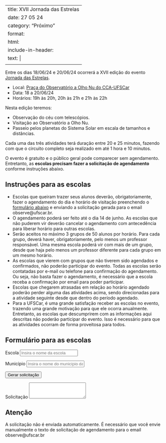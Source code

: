 
---
title: XVII Jornada das Estrelas
date: 27 05 24
category: "Próximo" 
format:
    html:
        include-in-header:
            text: |
                <link href="https://unpkg.com/tabulator-tables@6.2.1/dist/css/tabulator.min.css" rel="stylesheet"> <script type="text/javascript" src="https://unpkg.com/tabulator-tables@6.2.1/dist/js/tabulator.min.js"></script>
---

Entre os dias 18/06/24 e 20/06/24 ocorrerá a XVII edição do evento [Jornada das Estrelas](/atividades/jornada_das_estrelas/jornada_das_estrelas.qmd).

- Local: [Praça do Observatório a Olho Nu do CCA-UFSCar](/localizacao/localizacao.qmd)
- Data: 18 a 20/06/24
- Horários: 19h às 20h, 20h às 21h e 21h às 22h 

Nesta edição teremos:

- Observação do céu com telescópios.
- Visitação ao Observatório a Olho Nu.
- Passeio pelos planetas do Sistema Solar em escala de tamanhos e distâncias.

Cada uma das três atividades terá duração entre 20 e 25 minutos, fazendo com que o circuito completo seja realizado em até 1 hora e 10 minutos.

O evento é gratuito e o público geral pode comparecer sem agendamento. Entretanto, as **escolas precisam fazer a solicitação de agendamento** conforme instruções abaixo.

## Instruções para as escolas

- Escolas que queiram trazer seus alunos deverão, obrigatoriamente, fazer o agendamento do dia e horário de visitação preenchendo o [formulário abaixo](#form_escolas) e enviando a solicitação gerada para o email observe@ufscar.br.
- O agendamento poderá ser feito até o dia 14 de junho. As escolas que não puderem vir deverão cancelar o agendamento com antecedência para liberar horário para outras escolas.
- Serão aceitos no máximo 3 grupos de 50 alunos por horário. Para cada grupo, deverá haver, obrigatoriamente, pelo menos um professor responsável. Uma mesma escola poderá vir com mais de um grupo, desde que haja pelo menos um professor diferente para cada grupo em um mesmo horário.
- As escolas que vierem com grupos que não tiverem sido agendados e confirmados, não poderão participar do evento. Todas as escolas serão contatadas por e-mail ou telefone para confirmação do agendamento. Ou seja, não basta fazer o agendamento, é necessário que a escola receba a confirmação por email para poder participar.
- Escolas que chegarem atrasadas em relação ao horário agendado poderão perder alguma das atividades acima, sendo direcionadas para a atividade seguinte desde que dentro do período agendado.	
- Para a UFSCar, é uma grande satisfação receber as escolas no evento, trazendo uma grande motivação para que ele ocorra anualmente. Entretanto, as escolas que descumprirem com as informações aqui descritas não poderão participar do evento. Isso é necessário para que as atividades ocorram de forma proveitosa para todos.	

## Formulário para as escolas {#form_escolas}

```{=html}
<form id="formulario">
   <p><div class="form-group">
        <label for="escola">Escola</label>
        <input type="text" class="form-control" id="escola" placeholder="Insira o nome da escola">
    </div></p> 
   <p><div class="form-group">
        <label for="municipio">Município</label>
        <input type="text" class="form-control" id="municipio" placeholder="Insira o nome do município da escola">
    </div></p> 
    <div id="grupos"></div>
   <p><button type="submit" class="btn btn-warning">Gerar solicitação</button></p>
   <p><label for="solicitacao">Solicitação</label>
        <textarea class="form-control" id="solicitacao" rows="3" readonly></textarea>
   </p> 
</form>

<div id="example-table"></div>

<script defer>
    //Referência tabela: https://tabulator.info/

    //define some sample data
    var tabledata = [
        {id:1, name:"Oli Bob", age:"12", col:"red", dob:""},
        {id:2, name:"Mary May", age:"1", col:"blue", dob:"14/05/1982"},
        {id:3, name:"Christine Lobowski", age:"42", col:"green", dob:"22/05/1982"},
        {id:4, name:"Brendon Philips", age:"125", col:"orange", dob:"01/08/1980"},
        {id:5, name:"Margret Marmajuke", age:"16", col:"yellow", dob:"31/01/1999"},
        {id:6, name:"Margret Marmajuke", age:"18", col:"yellow", dob:"31/02/1999"},
    ];

    //create Tabulator on DOM element with id "example-table"
    var table = new Tabulator("#example-table", {
        height:205, // set height of table (in CSS or here), this enables the Virtual DOM and improves render speed dramatically (can be any valid css height value)
        data:tabledata, //assign data to table
        layout:"fitColumns", //fit columns to width of table (optional)
        groupBy: "name",
        columns:[ //Define Table Columns
            //{title:"Name", field:"name", width:150},
            {title:"Age", field:"age", hozAlign:"left", formatter:"progress"},
            {title:"Favourite Color", field:"col"},
            {title:"Date Of Birth", field:"dob", sorter:"date", hozAlign:"center"},
        ],
    });

    const nulo = '---';
    const horarios = [ 
        '19h às 20h',
        '20h às 21h',
        '21h às 22h',
    ];
    const datas = [
        nulo,
        '18/06 - ' + horarios[0],
        '18/06 - ' + horarios[1],
        '18/06 - ' + horarios[2],
        '19/06 - ' + horarios[0],
        '19/06 - ' + horarios[1],
        '19/06 - ' + horarios[2],
        '20/06 - ' + horarios[0],
        '20/06 - ' + horarios[1],
        '20/06 - ' + horarios[2],
    ];
    const alunos = {
        label: "Quantidade de alunos",
        options: [
            nulo,
            'menos que 15',
            'entre 15 e 30',
            'entre 30 e 50'
        ]
    };
    const escolaridade = {
        label: "Escolaridade",
        options: [
            nulo,
            'Infantil',
            'Fundamental 1',
            'Fundamental 2',
            'Ensino Médio',
            'EJA',
            'Superior',
            'Misto'
        ]   
    };
    const evento = 'XVII Jornada das Estrelas';
    const professor = {
        label: "Professor(a)",
        placeholder: "Professor(a) responsável por acompanhar os estudantes"
    }
    const telefone = {
        label: "Telefone",
        placeholder: "Telefone para contato em caso de necessidade"
    }
    const Ngrupos = 6;

    let grupos = document.getElementById("grupos");
    for (let i = 1; i < Ngrupos+1; i++) {
        let botaoHTML = fromHTML(`<p><button type="button" class="btn btn-primary btn-block" data-bs-toggle="collapse" href="#grupo${i}">Grupo ${i}</button></p>`);
        grupos.append(botaoHTML);
        let divHTML = fromHTML(`<div id="grupo${i}" class="collapse"></div>"`);
        let professorHTML = genInput(`professor${i}`, divHTML, 'text', professor.label, professor.placeholder);
        let telefoneHTML = genInput(`telefone${i}`, divHTML, 'text', telefone.label, telefone.placeholder);
        let alunosHTML = genSelect(`alunos${i}`, divHTML, alunos.options, alunos.label); 
        let escolaridadeHTML = genSelect(`escolaridade${i}`, divHTML, escolaridade.options, escolaridade.label); 
        let opcao1HTML = genSelect(`opcao${i}1`, divHTML, datas, 'Opção 1'); 
        let opcao2HTML = genSelect(`opcao${i}2`, divHTML, datas, 'Opção 2'); 
        grupos.append(divHTML);
    };  

    function formSubmit(event) {
        event.preventDefault();
        let el = event.target.elements;
        let x0 = ``;
        let x = ``;
        if (el.escola.value == "") return alert("Insira o nome da Escola.");
        else {
            x0 = 
`Prezados organizadores da ${evento},

Nós, da instituição ${el.escola.value}, localizada no município de ${el.municipio.value}, gostaríamos de solicitar o agendamento para participação no evento nas seguintes datas:
`
        }; 
        for (let i = 1; i < Ngrupos+1; i++) {
            if (el[`professor${i}`].value != "" &&
                el[`telefone${i}`].value != "" &&
                el[`alunos${i}`].value != nulo &&
                el[`opcao${i}1`].value != nulo) 
            {
                x += 
`
Grupo ${i}:
- Professor responsável: ${el[`professor${i}`].value}
- Telefone: ${el[`telefone${i}`].value}
- Número de alunos: ${el[`alunos${i}`].value}
- Escolaridade: ${el[`escolaridade${i}`].value}
- 1ª opção: ${el[`opcao${i}1`].value}
- 2ª opção: ${el[`opcao${i}2`].value}`;
            }
        }
        if (x == "") return alert("Informe os dados de pelo menos um grupo de alunos.");
        else {
            el.solicitacao.value = x0 + x;
            navigator.clipboard.writeText(x0+x);
            document.getElementById('solicitacao').setAttribute('rows', '20');  
            return alert("A solicitação foi copiada para a área de transferência. Cole-a no corpo do email e envie para oberve@ufscar.br");
        }
    }
    document.getElementById("formulario").addEventListener("submit", formSubmit);

    function genSelect(id, parentHTML, optionsList, label = "", paragraph = true) {
        let selectHTML = fromHTML(`<select class="form-select" id="${id}"></select>`);
        for (option of optionsList) {
            let optHTML = fromHTML(`<option>${option}</option>`);
            selectHTML.append(optHTML);
        }
        if (label != "") {
            let labelHTML = fromHTML(`<label for="${id}">${label}</label>`);
            parentHTML.append(labelHTML);
        }
        if (paragraph) {
            let parHTML = fromHTML('<p></p>');
            parHTML.append(selectHTML);
            parentHTML.append(parHTML);
        }
        else parentHTML.append(selectHTML);
    }

    function genInput(id, parentHTML, type, label = "", placeholder = "", paragraph = true) {
        let inputHTML = fromHTML(`<input type="${type}" class="form-control" id="${id}" placeholder="${placeholder}">`);
        if (label != "") {
            let labelHTML = fromHTML(`<label for="${id}">${label}</label>`);
            parentHTML.append(labelHTML);
        }
        if (paragraph) {
            let parHTML = fromHTML('<p></p>');
            parHTML.append(inputHTML);
            parentHTML.append(parHTML);
        }
        else parentHTML.append(inputHTML);
    }

    function fromHTML(html, trim = false) {
        html = trim ? html.trim() : html;
        if (!html) return null;

        const template = document.createElement('template');
        template.innerHTML = html;
        const result = template.content.children;

        if (result.length === 1) return result[0];
        return result;
    }

</script>
```

::: {.callout-note}
## Atenção
A solicitação não é enviada automaticamente. É necessário que você envie manualmente o texto de solicitação de agendamento para o email observe@ufscar.br
:::